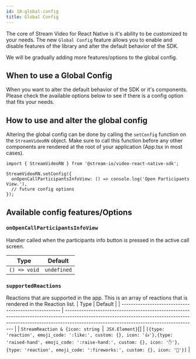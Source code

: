 ```yaml
---
id: 10-global-config
title: Global Config
---
```


The core of Stream Video for React Native is it's ability to be customized to your needs.
The new `Global Config` feature allows you to enable and disable features of the library and alter the default behavior of the SDK.

We will be gradually adding more features/options to the global config.

## When to use a Global Config

When you want to alter the default behavior of the SDK or it's components.
Please check the available options below to see if there is a config option that fits your needs.

## How to use and alter the global config

Altering the global config can be done by calling the `setConfig` function on the `StreamVideoRN` object.
Make sure to call this function before any other components are rendered at the root of your application (App.tsx in most cases).

```tsx
import { StreamVideoRN } from '@stream-io/video-react-native-sdk';

StreamVideoRN.setConfig({
  onOpenCallParticipantsInfoView: () => console.log('Open Participants View.'),
  // future config options
});
```

## Available config features/Options

### `onOpenCallParticipantsInfoView`

Handler called when the participants info button is pressed in the active call screen.

| Type         | Default     |
| ------------ | ----------- |
| `() => void` | `undefined` |

### `supportedReactions`

Reactions that are supported in the app. This is an array of reactions that is rendered in the Reaction list.
| Type | Default |
| ---------------------------------------------------- | -------------------------------------------------------------------------------------------------------------------------------------------------------------------------------------------------------------------- |
| `StreamReaction & {icon: string `\|` JSX.Element}`[] | `[{type: 'reaction', emoji_code: ':like:', custom: {}, icon: '👍'},{type: 'raised-hand', emoji_code: ':raise-hand:', custom: {}, icon: '✋'},{type: 'reaction', emoji_code: ':fireworks:', custom: {}, icon: '🎉'}]` |

